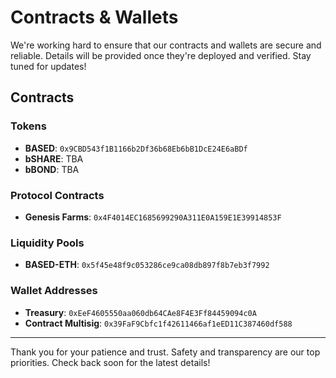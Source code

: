 # Contracts & Wallets

We're working hard to ensure that our contracts and wallets are secure and reliable. Details will be provided once they're deployed and verified. Stay tuned for updates!

## Contracts
### Tokens
- **BASED**: `0x9CBD543f1B1166b2Df36b68Eb6bB1DcE24E6aBDf`
- **bSHARE**: TBA
- **bBOND**: TBA

### Protocol Contracts
- **Genesis Farms**: `0x4F4014EC1685699290A311E0A159E1E39914853F`

### Liquidity Pools
- **BASED-ETH**: `0x5f45e48f9c053286ce9ca08db897f8b7eb3f7992`

### Wallet Addresses
- **Treasury**: `0xEeF4605550aa060db64CAe8F4E3Ff84459094c0A`
- **Contract Multisig**: `0x39FaF9Cbfc1f42611466af1eED11C387460df588`

----------------

Thank you for your patience and trust. Safety and transparency are our top priorities. Check back soon for the latest details!